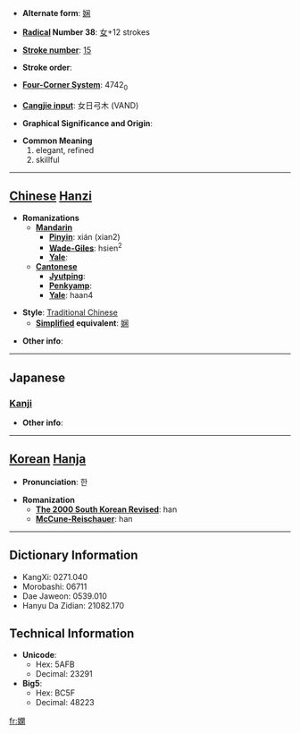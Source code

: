 * '''Alternate form''': [[娴]]

* '''[[Wiktionary:Chinese radical index| Radical]] Number 38''': [[Wiktionary:Chinese radical index 女|女]]+12 strokes

* '''[[Wiktionary:Chinese total strokes index|Stroke number]]''': [[Wiktionary:Chinese total strokes index 15|15]]

* '''Stroke order''': 

* '''[[Wiktionary:Chinese four corner index|Four-Corner System]]''': 4742<sub>0</sub>

* '''[[Wiktionary:Chinese Cangjie index|Cangjie input]]''': 女日弓木 (VAND)

* '''Graphical Significance and Origin''': 

* '''Common Meaning'''
*#elegant, refined
*# skillful


----

== [[Chinese]] [[Hanzi]] ==

* '''Romanizations'''
** '''[[Mandarin]]'''
*** '''[[Pinyin]]''': xián (xian2)
*** '''[[Wade-Giles]]''': hsien<sup>2</sup>
*** '''[[Yale]]''': 
** '''[[Cantonese]]'''
*** '''[[Jyutping]]''':
*** '''[[Penkyamp]]''': 
*** '''[[Yale]]''': haan4

* '''Style''': [[Traditional Chinese]] 
** '''[[Simplified Chinese|Simplified]] equivalent''': [[娴]]

* '''Other info''': 

----

==Japanese==
===[[Kanji]]===
{{kanji|on readings=[[かん]] (kan)|kun readings=[[みやびやか]] (miyabiyaka)}}

* '''Other info''':  

----

== [[Korean]] [[Hanja]] ==

* '''Pronunciation''': 한

* '''Romanization'''
** '''[[The 2000 South Korean Revised Romanization|The 2000 South Korean Revised]]''': han
** '''[[McCune-Reischauer]]''': han

----

== Dictionary Information ==

* KangXi: 0271.040
* Morobashi: 06711
* Dae Jaweon: 0539.010
* Hanyu Da Zidian: 21082.170

== Technical Information ==

* '''Unicode''':
** Hex: 5AFB
** Decimal: 23291
* '''Big5''':
** Hex: BC5F
** Decimal: 48223

[[fr:嫻]]